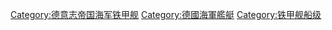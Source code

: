 {{Commons category|Kaiser class ironclad}}
{{catmain|皇帝级铁甲舰}}

[[Category:德意志帝国海军铁甲舰|Category:德意志帝国海军铁甲舰]]
[[Category:德國海軍艦艇|Category:德國海軍艦艇]]
[[Category:铁甲舰船级|Category:铁甲舰船级]]